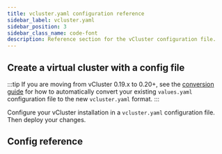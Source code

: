 ```yaml
---
title: vcluster.yaml configuration reference
sidebar_label: vcluster.yaml
sidebar_position: 3
sidebar_class_name: code-font
description: Reference section for the vCluster configuration file.
---
```




## Create a virtual cluster with a config file

:::tip
If you are moving from vCluster 0.19.x to 0.20+, see the [conversion guide](../../reference/migrations/0-20-migration) for how to automatically convert your existing `values.yaml` configuration file to the new `vcluster.yaml` format.
:::

Configure your vCluster installation in a `vcluster.yaml` configuration file. Then deploy your changes.

<DeployChanges/>

## Config reference

<ExportKubeConfig/>
<Sync/>
<Networking/>
<Policies/>
<ControlPlane/>
<RBAC/>
<Plugins/>
<Experimental/>
<Telemetry/>
